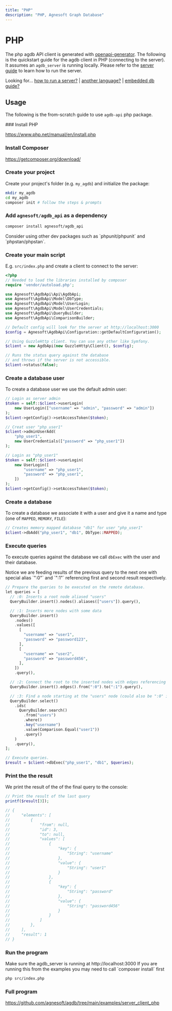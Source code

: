 ```yaml
---
title: "PHP"
description: "PHP, Agnesoft Graph Database"
---
```



# PHP

The php agdb API client is generated with [openapi-generator](https://github.com/OpenAPITools/openapi-generator/blob/master/docs/generators/php.md). The following is the quickstart guide for the agdb client in PHP (connecting to the server). It assumes an `agdb_server` is running locally. Please refer to the [server guide](/docs/guides/how-to-run-server) to learn how to run the server.

Looking for... [how to run a server?](/docs/guides/how-to-run-server) | [another language?](/api-docs/openapi) | [embedded db guide?](/docs/guides/quickstart)

## Usage

The following is the from-scratch guide to use `agdb-api` php package.

<Steps>
### Install PHP

https://www.php.net/manual/en/install.php

### Install Composer

https://getcomposer.org/download/

### Create your project

Create your project's folder (e.g. `my_agdb`) and initialize the package:

```bash
mkdir my_agdb
cd my_agdb
composer init # follow the steps & prompts
```

### Add `agnesoft/agdb_api` as a dependency

```bash
composer install agnesoft/agdb_api
```

<Callout>
    Consider using other dev packages such as `phpunit/phpunit` and
    `phpstan/phpstan`.
</Callout>

### Create your main script

E.g. `src/index.php` and create a client to connect to the server:

```php
<?php
// Needed to load the libraries installed by composer
require 'vendor/autoload.php';

use Agnesoft\AgdbApi\Api\AgdbApi;
use Agnesoft\AgdbApi\Model\DbType;
use Agnesoft\AgdbApi\Model\UserLogin;
use Agnesoft\AgdbApi\Model\UserCredentials;
use Agnesoft\AgdbApi\QueryBuilder;
use Agnesoft\AgdbApi\ComparisonBuilder;

// Default config will look for the server at http://localhost:3000
$config = Agnesoft\AgdbApi\Configuration::getDefaultConfiguration();

// Using GuzzleHttp client. You can use any other like Symfony.
$client = new AgdbApi(new GuzzleHttp\Client(), $config);

// Runs the status query against the database
// and throws if the server is not accessible.
$client->status(false);
```

### Create a database user

To create a database user we use the default admin user:

```php
// Login as server admin
$token = self::$client->userLogin(
    new UserLogin(["username" => "admin", "password" => "admin"])
);
$client->getConfig()->setAccessToken($token);

// Creat user "php_user1"
$client->adminUserAdd(
    "php_user1",
    new UserCredentials(["password" => "php_user1"])
);

// Login as "php_user1"
$token = self::$client->userLogin(
    new UserLogin([
        "username" => "php_user1",
        "password" => "php_user1",
    ])
);
$client->getConfig()->setAccessToken($token);
```

### Create a database

To create a database we associate it with a user and give it a name and type (one of `MAPPED`, `MEMORY`, `FILE`):

```php
// Creates memory mapped database "db1" for user "php_user1"
$client->dbAdd("php_user1", "db1", DbType::MAPPED);
```

### Execute queries

To execute queries against the database we call `dbExec` with the user and their database.

<Callout type="info">
    Notice we are feeding results of the previous query to the next one with
    special alias `":0"` and `":1"` referencing first and second result
    respectively.
</Callout>

```php
// Prepare the queries to be executed on the remote database.
let queries = [
  // :0: Inserts a root node aliased "users"
  QueryBuilder.insert().nodes().aliases(["users"]).query(),

  // :1: Inserts more nodes with some data
  QueryBuilder.insert()
    .nodes()
    .values([
      [
        "username" => "user1",
        "password" => "password123",
      ],
      [
        "username" => "user2",
        "password" => "password456",
      ],
    ])
    .query(),

  // :2: Connect the root to the inserted nodes with edges referencing both from previous queries
  QueryBuilder.insert().edges().from(":0").to(":1").query(),

  // :3: Find a node starting at the "users" node (could also be ":0" in this instance) with specific username
  QueryBuilder.select()
    .ids(
      QueryBuilder.search()
        .from("users")
        .where()
        .key("username")
        .value(Comparison.Equal("user1"))
        .query()
    )
    .query(),
];

// Execute queries.
$result = $client->dbExec("php_user1", "db1", $queries);
```

### Print the the result

We print the result of the of the final query to the console:

```php
// Print the result of the last query
printf($result[3]);

// {
//     "elements": [
//         {
//             "from": null,
//             "id": 3,
//             "to": null,
//             "values": [
//                 {
//                     "key": {
//                         "String": "username"
//                     },
//                     "value": {
//                         "String": "user1"
//                     }
//                 },
//                 {
//                     "key": {
//                         "String": "password"
//                     },
//                     "value": {
//                         "String": "password456"
//                     }
//                 }
//             ]
//         },
//     ],
//     "result": 1
// }
```

### Run the program

<Callout type="warning">
    Make sure the agdb_server is running at http://localhost:3000
</Callout>

<Callout>
    If you are running this from the examples you may need to call `composer
    install` first
</Callout>

```bash
php src/index.php
```

### Full program

https://github.com/agnesoft/agdb/tree/main/examples/server_client_php

</Steps>
